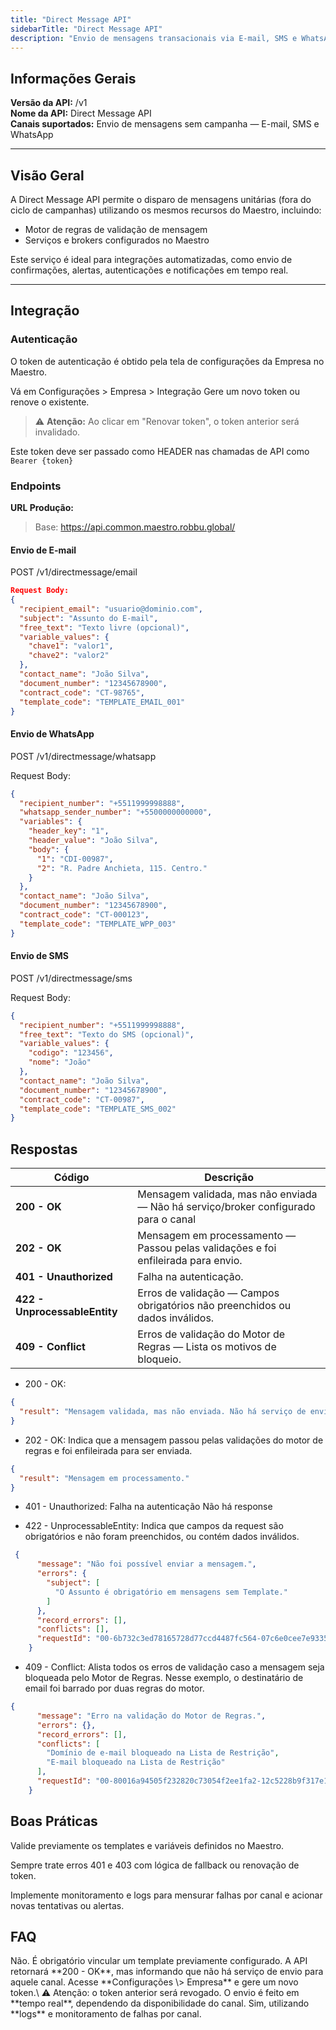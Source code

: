 ```yaml
---
title: "Direct Message API"
sidebarTitle: "Direct Message API"
description: "Envio de mensagens transacionais via E-mail, SMS e WhatsApp usando a infraestrutura do Maestro."
---
```


## Informações Gerais

**Versão da API:** /v1 \
**Nome da API:** Direct Message API \
**Canais suportados:** Envio de mensagens sem campanha — E-mail, SMS e WhatsApp

---

## Visão Geral

A Direct Message API permite o disparo de mensagens unitárias (fora do ciclo de campanhas) utilizando os mesmos recursos do Maestro, incluindo:

- Motor de regras de validação de mensagem
- Serviços e brokers configurados no Maestro

Este serviço é ideal para integrações automatizadas, como envio de confirmações, alertas, autenticações e notificações em tempo real.

---

## Integração

### Autenticação
O token de autenticação é obtido pela tela de configurações da Empresa no Maestro.

Vá em Configurações > Empresa > Integração
Gere um novo token ou renove o existente.

> ⚠️ **Atenção:** Ao clicar em "Renovar token", o token anterior será invalidado.

Este token deve ser passado como HEADER nas chamadas de API como `Bearer {token}`

### Endpoints

**URL Produção:**

> Base: https://api.common.maestro.robbu.global/

#### Envio de E-mail

POST /v1/directmessage/email

```json
Request Body:
{
  "recipient_email": "usuario@dominio.com",
  "subject": "Assunto do E-mail",
  "free_text": "Texto livre (opcional)",
  "variable_values": {
    "chave1": "valor1",
    "chave2": "valor2"
  },
  "contact_name": "João Silva",
  "document_number": "12345678900",
  "contract_code": "CT-98765",
  "template_code": "TEMPLATE_EMAIL_001"
}
````

#### Envio de WhatsApp

POST /v1/directmessage/whatsapp

Request Body:
```json
{
  "recipient_number": "+5511999998888",
  "whatsapp_sender_number": "+5500000000000",
  "variables": {
    "header_key": "1",
    "header_value": "João Silva",
    "body": {
      "1": "CDI-00987",
      "2": "R. Padre Anchieta, 115. Centro."
    }
  },
  "contact_name": "João Silva",
  "document_number": "12345678900",
  "contract_code": "CT-000123",
  "template_code": "TEMPLATE_WPP_003"
}
```
#### Envio de SMS

POST /v1/directmessage/sms

Request Body:
```json
{
  "recipient_number": "+5511999998888",
  "free_text": "Texto do SMS (opcional)",
  "variable_values": {
    "codigo": "123456",
    "nome": "João"
  },
  "contact_name": "João Silva",
  "document_number": "12345678900",
  "contract_code": "CT-00987",
  "template_code": "TEMPLATE_SMS_002"
}
```

## Respostas

| Código                        | Descrição                                                                          |
| ----------------------------- | ---------------------------------------------------------------------------------  |
| **200 - OK**                  | Mensagem validada, mas não enviada — Não há serviço/broker configurado para o canal|
| **202 - OK**                  | Mensagem em processamento — Passou pelas validações e foi enfileirada para envio.  |
| **401 - Unauthorized**        | Falha na autenticação.                                                             |
| **422 - UnprocessableEntity** | Erros de validação — Campos obrigatórios não preenchidos ou dados inválidos.       |
| **409 - Conflict**            | Erros de validação do Motor de Regras — Lista os motivos de bloqueio.              |

- 200 - OK:
```json
{
  "result": "Mensagem validada, mas não enviada. Não há serviço de envio de mensagens configurado para esse canal."
}
```
- 202 - OK: Indica que a mensagem passou pelas validações do motor de regras e foi enfileirada para ser enviada.
```json
{
  "result": "Mensagem em processamento."
}
```
- 401 - Unauthorized: Falha na autenticação
Não há response

- 422 - UnprocessableEntity: Indica que campos da request são obrigatórios e não foram preenchidos, ou contém dados inválidos.
```json
 {
      "message": "Não foi possível enviar a mensagem.",
      "errors": {
        "subject": [
          "O Assunto é obrigatório em mensagens sem Template."
        ]
      },
      "record_errors": [],
      "conflicts": [],
      "requestId": "00-6b732c3ed78165728d77ccd4487fc564-07c6e0cee7e9335d-00"
    }
```
- 409 - Conflict: Alista todos os erros de validação caso a mensagem seja bloqueada pelo Motor de Regras. Nesse exemplo, o destinatário de email foi barrado por duas regras do motor.
```json
{
      "message": "Erro na validação do Motor de Regras.",
      "errors": {},
      "record_errors": [],
      "conflicts": [
        "Domínio de e-mail bloqueado na Lista de Restrição",
        "E-mail bloqueado na Lista de Restrição"
      ],
      "requestId": "00-80016a94505f232820c73054f2ee1fa2-12c5228b9f317e12-00"
    }
``` 

## Boas Práticas

Valide previamente os templates e variáveis definidos no Maestro.

Sempre trate erros 401 e 403 com lógica de fallback ou renovação de token.

Implemente monitoramento e logs para mensurar falhas por canal e acionar novas tentativas ou alertas.

## FAQ

<AccordionGroup>
  <Accordion title="Posso enviar mensagens sem configurar um template no Maestro?">
    Não. É obrigatório vincular um template previamente configurado.
  </Accordion>
  <Accordion title="E se o canal não estiver configurado?">
    A API retornará **200 - OK**, mas informando que não há serviço de envio para aquele canal.
  </Accordion>
  <Accordion title="Como renovar o token?">
    Acesse **Configurações \> Empresa** e gere um novo token.\
    ⚠️ Atenção: o token anterior será revogado.
  </Accordion>
  <Accordion title="Qual o tempo de processamento da mensagem?">
    O envio é feito em **tempo real**, dependendo da disponibilidade do canal.
  </Accordion>
  <Accordion title="É possível monitorar erros de envio?">
    Sim, utilizando **logs** e monitoramento de falhas por canal.
  </Accordion>
</AccordionGroup>